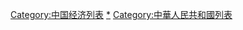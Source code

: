 [[Category:中国经济列表|Category:中国经济列表]]
[[Category:中華人民共和國經濟|*]]
[[Category:中華人民共和國列表|Category:中華人民共和國列表]]